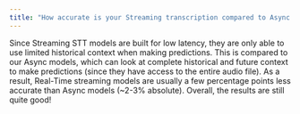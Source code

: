 ```yaml
---
title: "How accurate is your Streaming transcription compared to Async transcription?"
---
```


Since Streaming STT models are built for low latency, they are only able to use limited historical context when making predictions. This is compared to our Async models, which can look at complete historical and future context to make predictions (since they have access to the entire audio file). As a result, Real-Time streaming models are usually a few percentage points less accurate than Async models (~2-3% absolute). Overall, the results are still quite good!
